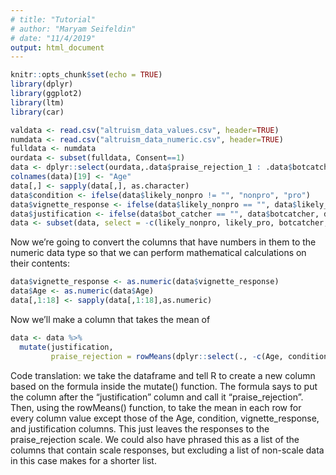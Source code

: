 ```yaml
---
# title: "Tutorial"
# author: "Maryam Seifeldin"
# date: "11/4/2019"
output: html_document
---
```


```r
knitr::opts_chunk$set(echo = TRUE)
library(dplyr)
library(ggplot2)
library(ltm)
library(car)

valdata <- read.csv("altruism_data_values.csv", header=TRUE)
numdata <- read.csv("altruism_data_numeric.csv", header=TRUE)
fulldata <- numdata
ourdata <- subset(fulldata, Consent==1)
data <- dplyr::select(ourdata,.data$praise_rejection_1 : .data$botcatcher)
colnames(data)[19] <- "Age"
data[,] <- sapply(data[,], as.character)
data$condition <- ifelse(data$likely_nonpro != "", "nonpro", "pro")
data$vignette_response <- ifelse(data$likely_nonpro == "", data$likely_pro, data$likely_nonpro)
data$justification <- ifelse(data$bot_catcher == "", data$botcatcher, data$bot_catcher)
data <- subset(data, select = -c(likely_nonpro, likely_pro, botcatcher, bot_catcher))
```
Now we're going to convert the columns that have numbers in them to the numeric data type so that we can perform mathematical calculations on their contents:
```r
data$vignette_response <- as.numeric(data$vignette_response)
data$Age <- as.numeric(data$Age)
data[,1:18] <- sapply(data[,1:18],as.numeric)
```
Now we'll make a column that takes the mean of 
```r
data <- data %>%
  mutate(justification,
         praise_rejection = rowMeans(dplyr::select(., -c(Age, condition, vignette_response, justification)),na.rm = TRUE))
```
Code translation: we take the dataframe and tell R to create a new column based on the formula inside the mutate() function. The formula says to put the column after the "justification" column and call it "praise_rejection". Then, using the rowMeans() function, to take the mean in each row for every column value except those of the Age, condition, vignette_response, and justification columns. This just leaves the responses to the praise_rejection scale. We could also have phrased this as a list of the columns that contain scale responses, but excluding a list of non-scale data in this case makes for a shorter list.
